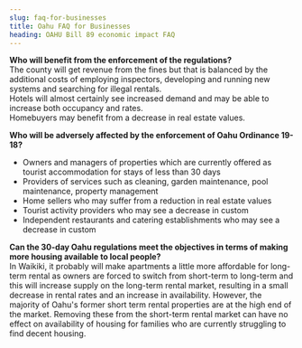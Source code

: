 ```yaml
---
slug: faq-for-businesses
title: Oahu FAQ for Businesses
heading: OAHU Bill 89 economic impact FAQ
---
```


**Who will benefit from the enforcement of the regulations?**  
The county will get revenue from the fines but that is balanced by the additional costs of employing inspectors, developing and running new systems and searching for illegal rentals.  
Hotels will almost certainly see increased demand and may be able to increase both occupancy and rates.  
Homebuyers may benefit from a decrease in real estate values.

**Who will be adversely affected by the enforcement of Oahu Ordinance 19-18?**  
- Owners and managers of properties which are currently offered as tourist accommodation for stays of less than 30 days
- Providers of services such as cleaning, garden maintenance, pool maintenance, property management
- Home sellers who may suffer from a reduction in real estate values
- Tourist activity providers who may see a decrease in custom
- Independent restaurants and catering establishments who may see a decrease in custom

**Can the 30-day Oahu regulations meet the objectives in terms of making more housing available to local people?**  
In Waikiki, it probably will make apartments a little more affordable for long-term rental as owners are forced to switch from short-term to long-term and this will increase supply on the long-term rental market, resulting in a small decrease in rental rates and an increase in availability. However, the majority of Oahu's former short term rental properties are at the high end of the market. Removing these from the short-term rental market can have no effect on availability of housing for families who are currently struggling to find decent housing.
